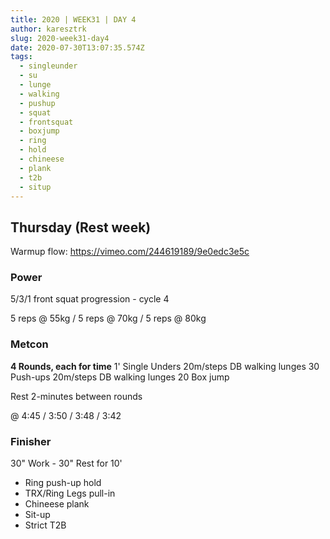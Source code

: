 ```yaml
---
title: 2020 | WEEK31 | DAY 4
author: karesztrk
slug: 2020-week31-day4
date: 2020-07-30T13:07:35.574Z
tags:
  - singleunder
  - su
  - lunge
  - walking
  - pushup
  - squat
  - frontsquat
  - boxjump
  - ring
  - hold
  - chineese
  - plank
  - t2b
  - situp
---
```


## Thursday (Rest week)

Warmup flow: <https://vimeo.com/244619189/9e0edc3e5c>

### Power

5/3/1 front squat progression - cycle 4

5 reps @ 55kg / 5 reps @ 70kg / 5 reps @ 80kg

### Metcon

**4 Rounds, each for time**
1' Single Unders
20m/steps DB walking lunges
30 Push-ups
20m/steps DB walking lunges
20 Box jump

Rest 2-minutes between rounds

@ 4:45 / 3:50 / 3:48 / 3:42

### Finisher

30" Work - 30" Rest for 10'

- Ring push-up hold
- TRX/Ring Legs pull-in
- Chineese plank
- Sit-up
- Strict T2B
